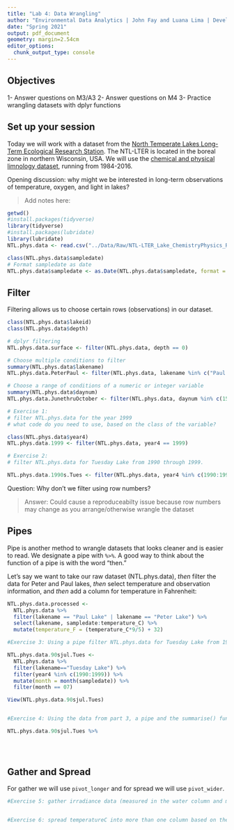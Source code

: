 ```yaml
---
title: "Lab 4: Data Wrangling"
author: "Environmental Data Analytics | John Fay and Luana Lima | Developed by Kateri Salk"
date: "Spring 2021"
output: pdf_document
geometry: margin=2.54cm
editor_options: 
  chunk_output_type: console
---
```


## Objectives
1- Answer questions on M3/A3
2- Answer questions on M4
3- Practice wrangling datasets with dplyr functions

## Set up your session

Today we will work with a dataset from the [North Temperate Lakes Long-Term Ecological Research Station](https://lter.limnology.wisc.edu/about/overview). The NTL-LTER is located in the boreal zone in northern Wisconsin, USA. We will use the [chemical and physical limnology dataset](https://lter.limnology.wisc.edu/content/cascade-project-north-temperate-lakes-lter-core-data-physical-and-chemical-limnology-1984), running from 1984-2016. 

Opening discussion: why might we be interested in long-term observations of temperature, oxygen, and light in lakes?

> Add notes here: 

```r
getwd()
#install.packages(tidyverse)
library(tidyverse)
#install.packages(lubridate)
library(lubridate)
NTL.phys.data <- read.csv("../Data/Raw/NTL-LTER_Lake_ChemistryPhysics_Raw.csv", stringsAsFactors = TRUE)

class(NTL.phys.data$sampledate)
# Format sampledate as date
NTL.phys.data$sampledate <- as.Date(NTL.phys.data$sampledate, format = "%m/%d/%y")
```


## Filter

Filtering allows us to choose certain rows (observations) in our dataset.

```r
class(NTL.phys.data$lakeid)
class(NTL.phys.data$depth)

# dplyr filtering
NTL.phys.data.surface <- filter(NTL.phys.data, depth == 0)

# Choose multiple conditions to filter
summary(NTL.phys.data$lakename)
NTL.phys.data.PeterPaul <- filter(NTL.phys.data, lakename %in% c("Paul Lake", "Peter Lake"))

# Choose a range of conditions of a numeric or integer variable
summary(NTL.phys.data$daynum)
NTL.phys.data.JunethruOctober <- filter(NTL.phys.data, daynum %in% c(152:304))

# Exercise 1: 
# filter NTL.phys.data for the year 1999
# what code do you need to use, based on the class of the variable?

class(NTL.phys.data$year4)
NTL.phys.data.1999 <- filter(NTL.phys.data, year4 == 1999)

# Exercise 2: 
# filter NTL.phys.data for Tuesday Lake from 1990 through 1999.

NTL.phys.data.1990s.Tues <- filter(NTL.phys.data, year4 %in% c(1990:1999) & lakename =="Tuesday Lake")

```
Question: Why don't we filter using row numbers?

> Answer: Could cause a reproduceabilty issue because row numbers may change as you arrange/otherwise wrangle the dataset

## Pipes

Pipe is another method to wrangle datasets that looks cleaner and is easier to read.  We designate a pipe with `%>%`. A good way to think about the function of a pipe is with the word "then." 

Let's say we want to take our raw dataset (NTL.phys.data), *then* filter the data for Peter and Paul lakes, *then* select temperature and observation information, and *then* add a column for temperature in Fahrenheit: 

```r
NTL.phys.data.processed <- 
  NTL.phys.data %>%
  filter(lakename == "Paul Lake" | lakename == "Peter Lake") %>%
  select(lakename, sampledate:temperature_C) %>%
  mutate(temperature_F = (temperature_C*9/5) + 32)

#Exercise 3: Using a pipe filter NTL.phys.data for Tuesday Lake from 1990 through 1999 only for July 

NTL.phys.data.90sjul.Tues <-
  NTL.phys.data %>%
  filter(lakename=="Tuesday Lake") %>%
  filter(year4 %in% c(1990:1999)) %>%
  mutate(month = month(sampledate)) %>%
  filter(month == 07)

View(NTL.phys.data.90sjul.Tues)


#Exercise 4: Using the data from part 3, a pipe and the summarise() function find the mean surface temperature (hints: you will need to add another filter for depth==0). Make sure you eliminate NAs before computing the means

NTL.phys.data.90sjul.Tues %>%
  

  
```

## Gather and Spread

For gather we will use `pivot_longer` and for spread we will use `pivot_wider`.

```r
#Exercise 5: gather irradiance data (measured in the water column and measured on the deck of the sampling boat) into one column using pivot_longer


#Exercise 6: spread temperatureC into more than one column based on the depth

```

